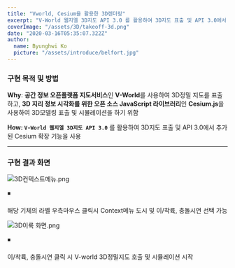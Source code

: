 ```yaml
---
title: "Vworld, Cesium을 활용한 3D렌더링"
excerpt: "V-World 웹지엘 3D지도 API 3.0 를 활용하여 3D지도 표출 및 API 3.0에서 추가된 Cesium 확장 기능을 사용"
coverImage: "/assets/3D/takeoff-3d.png"
date: "2020-03-16T05:35:07.322Z"
author:
  name: Byunghwi Ko
  picture: "/assets/introduce/belfort.jpg"
---
```


### 구현 목적 및 방법

**Why**:  **공간 정보 오픈플랫폼 지도서비스**인 **V-World**를 사용하여 3D정밀 지도를 표출하고, 
**3D 지리 정보 시각화를 위한 오픈 소스 JavaScript 라이브러리**인 **Cesium.js**을 사용하여 3D모델링 표출 및 시뮬레이션을 하기 위함

**How:  `V-World 웹지엘 3D지도 API 3.0`** 를 활용하여 3D지도 표출 및 API 3.0에서 추가된 Cesium 확장 기능을 사용

---

### **구현 결과 화면**

![3D컨텍스트메뉴.png](https://prod-files-secure.s3.us-west-2.amazonaws.com/4f0d5393-47bd-4771-a2df-7854952c7cd3/c9e5ca96-3e34-40e5-89be-f58a46a175a3/3D%EC%BB%A8%ED%85%8D%EC%8A%A4%ED%8A%B8%EB%A9%94%EB%89%B4.png)

<aside>
◾

해당 기체의 라벨 우측마우스 클릭시 Context메뉴 도시 및 이/착륙, 충돌시연 선택 가능

</aside>

![3D이륙 화면.png](https://prod-files-secure.s3.us-west-2.amazonaws.com/4f0d5393-47bd-4771-a2df-7854952c7cd3/42d5384e-2e22-48e8-9dc5-4787230f0b18/3D%EC%9D%B4%EB%A5%99_%ED%99%94%EB%A9%B4.png)

<aside>
◾

 이/착륙, 충돌시연 클릭 시 V-world 3D정밀지도 호출 및 시뮬레이션 시작

</aside>